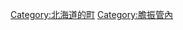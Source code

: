{{Commonscat|Toyoura, Hokkaido}}
{{Catmore}}

{{DEFAULTSORT:Toyoura}}
[[Category:北海道的町|Category:北海道的町]]
[[Category:膽振管內|Category:膽振管內]]